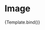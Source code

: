 

<Meta title="Components/Image" component={Image} />

# Image

<Canvas>
  <Story
    name="Overview"
    args={{
      src: "https://images.pexels.com/photos/39317/chihuahua-dog-puppy-cute-39317.jpeg?auto=compress&cs=tinysrgb&w=1260&h=750&dpr=1",
      alt: "",
    }}
  >
    {Template.bind()}
  </Story>
</Canvas>

<ArgsTable />


